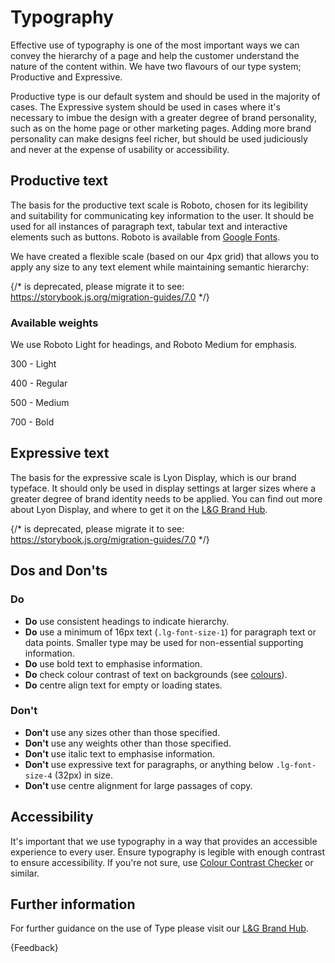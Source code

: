 
<Meta of={TypographyStories} />

# Typography

<p class="standfirst">Effective use of typography is one of the most important ways we can convey the hierarchy of a page and help the customer understand the nature of the content within. We have two flavours of our type system; Productive and Expressive.</p>

Productive type is our default system and should be used in the majority of cases. The Expressive system should be used in cases where it's necessary to imbue the design with a greater degree of brand personality, such as on the home page or other marketing pages. Adding more brand personality can make designs feel richer, but should be used judiciously and never at the expense of usability or accessibility.

## Productive text

The basis for the productive text scale is Roboto, chosen for its legibility and suitability for communicating key information to the user. It should be used for all instances of paragraph text, tabular text and interactive elements such as buttons. Roboto is available from <a href="https://fonts.google.com/specimen/Roboto" target="_blank">Google Fonts</a>.

We have created a flexible scale (based on our 4px grid) that allows you to apply any size to any text element while maintaining semantic hierarchy:

{/* <Story id="internal-typography--productive" /> is deprecated, please migrate it to <Story of={referenceToStory} /> see: https://storybook.js.org/migration-guides/7.0 */}

<Story id="internal-typography--productive" />

### Available weights

We use Roboto Light for headings, and Roboto Medium for emphasis.

300 - Light

400 - Regular

500 - Medium

700 - Bold

## Expressive text

The basis for the expressive scale is Lyon Display, which is our brand typeface. It should only be used in display settings at larger sizes where a greater degree of brand identity needs to be applied. You can find out more about Lyon Display, and where to get it on the <a href="https://www.legalandgeneralbrandhub.com/b/www/c/en-GB/BrandKnowledge/Guideline/2?Page=6" target="_blank">L\&G Brand Hub</a>.

{/* <Story id="internal-typography--expressive" /> is deprecated, please migrate it to <Story of={referenceToStory} /> see: https://storybook.js.org/migration-guides/7.0 */}

<Story id="internal-typography--expressive" />

## Dos and Don'ts

### Do

* **Do** use consistent headings to indicate hierarchy.
* **Do** use a minimum of 16px text (`.lg-font-size-1`) for paragraph text or data points. Smaller type may be used for non-essential supporting information.
* **Do** use bold text to emphasise information.
* **Do** check colour contrast of text on backgrounds (see [colours](./?path=/docs/foundations-colours--docs)).
* **Do** centre align text for empty or loading states.

### Don't

* **Don't** use any sizes other than those specified.
* **Don't** use any weights other than those specified.
* **Don't** use italic text to emphasise information.
* **Don't** use expressive text for paragraphs, or anything below `.lg-font-size-4` (32px) in size.
* **Don't** use centre alignment for large passages of copy.

## Accessibility

It's important that we use typography in a way that provides an accessible experience to every user. Ensure typography is legible with enough contrast to ensure accessibility. If you're not sure, use <a href="https://webaim.org/resources/contrastchecker/" target="_blank">Colour Contrast Checker</a> or similar.

## Further information

For further guidance on the use of Type please visit our <a href="https://www.legalandgeneralbrandhub.com/b/www/c/en-GB/BrandKnowledge/Guideline/2?Page=6" target="_blank">L\&G Brand Hub</a>.

<Markdown>
  {Feedback}
</Markdown>
